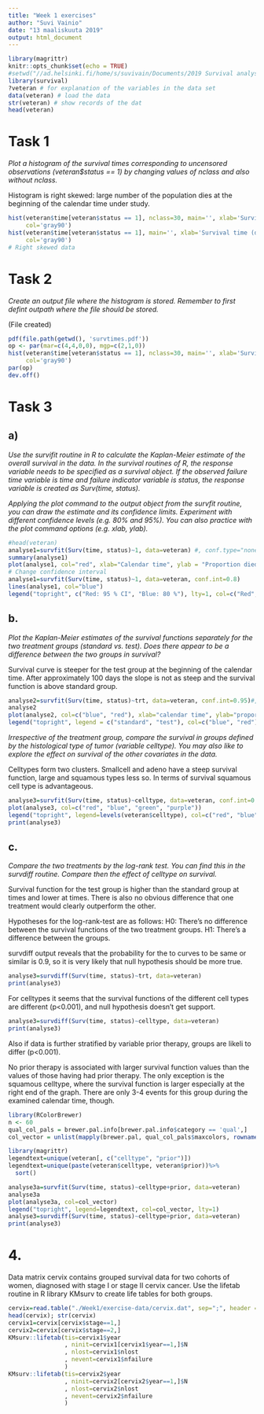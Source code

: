 ```yaml
---
title: "Week 1 exercises"
author: "Suvi Vainio"
date: "13 maaliskuuta 2019"
output: html_document
---
```


```r
library(magrittr)
knitr::opts_chunk$set(echo = TRUE)
#setwd("//ad.helsinki.fi/home/s/suvivain/Documents/2019 Survival analysis")
library(survival)
?veteran # for explanation of the variables in the data set
data(veteran) # load the data
str(veteran) # show records of the dat
head(veteran)
```

# Task 1

*Plot a histogram of the survival times corresponding to uncensored observations (veteran$status == 1) by changing values of nclass and also without nclass.*

Histogram is right skewed: large number of the population dies at the beginning of the calendar time under study.

```r
hist(veteran$time[veteran$status == 1], nclass=30, main='', xlab='Survival time (days)',
     col='gray90')
hist(veteran$time[veteran$status == 1], main='', xlab='Survival time (days)',
     col='gray90')
# Right skewed data
```

# Task 2 

*Create an output file where the histogram is stored. Remember to first defint outpath where the file should be stored.*

(File created)

```R
pdf(file.path(getwd(), 'survtimes.pdf'))
op <- par(mar=c(4,4,0,0), mgp=c(2,1,0))
hist(veteran$time[veteran$status == 1], nclass=30, main='', xlab='Survival time (days)',
     col='gray90')
par(op)
dev.off()
```


# Task 3
## a) 

*Use the survifit routine in R to calculate the Kaplan-Meier estimate of the overall survival in the data. In the survival routines of R, the response variable needs to be specified as a survival object. If the observed failure time variable is time and failure indicator variable is status, the response variable is created as Surv(time, status).*

*Applying the plot command to the output object from the survfit routine, you can draw the estimate and its confidence limits. Experiment with different confidence levels (e.g. 80% and 95%). You can also practice with the plot command options (e.g. xlab, ylab).*

```R
#head(veteran)
analyse1=survfit(Surv(time, status)~1, data=veteran) #, conf.type="none")
summary(analyse1)
plot(analyse1, col="red", xlab="Calendar time", ylab = "Proportion died")
# Change confidence interval  
analyse1=survfit(Surv(time, status)~1, data=veteran, conf.int=0.8)
lines(analyse1, col="blue")
legend("topright", c("Red: 95 % CI", "Blue: 80 %"), lty=1, col=c("Red", "Blue"))

```

## b. 
*Plot the Kaplan-Meier estimates of the survival functions separately for the two treatment groups (standard vs. test). Does there appear to be a difference between the two groups in survival?*

Survival curve is steeper for the test group at the beginning of the calendar time. After approximately 100 days the slope is not as steep and the survival function is above standard group.

```R
analyse2=survfit(Surv(time, status)~trt, data=veteran, conf.int=0.95)#, conf.type="none")
analyse2
plot(analyse2, col=c("blue", "red"), xlab="calendar time", ylab="proportion alive")
legend("topright", legend = c("standard", "test"), col=c("blue", "red"), lty=1)
```

*Irrespective of the treatment group, compare the survival in groups defined by the histological type of tumor (variable celltype). You may also like to explore the effect on survival of the other covariates in the data.*

Celltypes form two clusters. Smallcell and adeno have a steep survival function, large and squamous types less so. In terms of survival squamous cell type is advantageous.

```R
analyse3=survfit(Surv(time, status)~celltype, data=veteran, conf.int=0.8)
plot(analyse3, col=c("red", "blue", "green", "purple"))
legend("topright", legend=levels(veteran$celltype), col=c("red", "blue", "green", "purple"), lty=1)
print(analyse3)

```

## c. 

*Compare the two treatments by the log-rank test. You can find this in the survdiff routine. Compare then the effect of celltype on survival.*

Survival function for the test group is higher than the standard group at times and lower at times. There is also no obvious difference that one treatment would clearly outperform the other.

Hypotheses for the log-rank-test are as follows:
H0: There's no difference between the survival functions of the two treatment groups.
H1: There's a difference between the groups.

survdiff output reveals that the probability for the to curves to be same or similar is 0.9, so it is very likely that null hypothesis should be more true.

```R
analyse3=survdiff(Surv(time, status)~trt, data=veteran)
print(analyse3)

```

For celltypes it seems that the survival functions of the different cell types are different (p<0.001), and null hypothesis doesn't get support. 


```R
analyse3=survdiff(Surv(time, status)~celltype, data=veteran)
print(analyse3)

```

Also if data is further stratified by variable prior therapy, groups are likeli to differ (p<0.001).

No prior therapy is associated with larger survival function values than the values of those having had prior therapy. The only exception is the squamous celltype, where the survival function is larger especially at the right end of the graph. There are only 3-4 events for this group during the examined calendar time, though. 

```R
library(RColorBrewer)
n <- 60
qual_col_pals = brewer.pal.info[brewer.pal.info$category == 'qual',]
col_vector = unlist(mapply(brewer.pal, qual_col_pals$maxcolors, rownames(qual_col_pals)))

library(magrittr)
legendtext=unique(veteran[, c("celltype", "prior")])
legendtext=unique(paste(veteran$celltype, veteran$prior))%>%
  sort()

analyse3a=survfit(Surv(time, status)~celltype+prior, data=veteran)
analyse3a
plot(analyse3a, col=col_vector)
legend("topright", legend=legendtext, col=col_vector, lty=1)
analyse3=survdiff(Surv(time, status)~celltype+prior, data=veteran)
print(analyse3)

```
# 4.

Data matrix cervix contains grouped survival data for two cohorts of women, diagnosed with stage I or stage II cervix cancer. Use the lifetab routine in R library KMsurv to create life tables for both groups.
```r
cervix=read.table("./Week1/exercise-data/cervix.dat", sep=";", header = T)
head(cervix); str(cervix)
cervix1=cervix[cervix$stage==1,]
cervix2=cervix[cervix$stage==2,]
KMsurv::lifetab(tis=cervix1$year
                , ninit=cervix1[cervix1$year==1,]$N
                , nlost=cervix1$nlost
                , nevent=cervix1$nfailure
                )
KMsurv::lifetab(tis=cervix2$year
                , ninit=cervix2[cervix2$year==1,]$N
                , nlost=cervix2$nlost
                , nevent=cervix2$nfailure
                )
```

